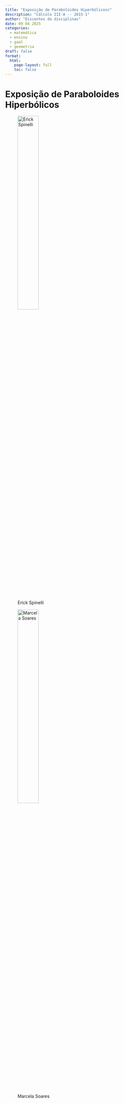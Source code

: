 ```yaml
---
title: "Exposição de Paraboloides Hiperbólicoss"
description: "Cálculo III-A -- 2015-1"
author: "Discentes da disciplinas"
date: 09 04 2025
categories:
  - matemática
  - ensino
  - gaal
  - geometria
draft: false
format:
  html:
    page-layout: full
    toc: false
---
```


# Exposição de Paraboloides Hiperbólicos


::: {layout-nrow=2}
![Erick Spinelli](parab-hiper/erickspinelli-ed.jpg){width=40%}

![Marcela Soares](parab-hiper/marcela-soares-ed.png){width=40%}
:::


